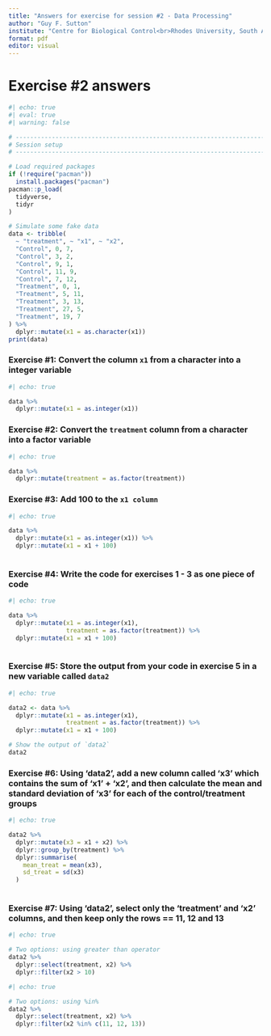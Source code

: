 ```yaml
---
title: "Answers for exercise for session #2 - Data Processing"
author: "Guy F. Sutton"
institute: "Centre for Biological Control<br>Rhodes University, South Africa<Br>Email: g.sutton@ru.ac.za"
format: pdf
editor: visual
---
```


# Exercise #2 answers 

```r
#| echo: true
#| eval: true
#| warning: false

# -----------------------------------------------------------------------------
# Session setup
# -----------------------------------------------------------------------------

# Load required packages
if (!require("pacman"))
  install.packages("pacman")
pacman::p_load(
  tidyverse,
  tidyr
)

# Simulate some fake data 
data <- tribble(
  ~ "treatment", ~ "x1", ~ "x2", 
  "Control", 0, 7,
  "Control", 3, 2,
  "Control", 9, 1, 
  "Control", 11, 9,
  "Control", 7, 12,
  "Treatment", 0, 1,
  "Treatment", 5, 11,
  "Treatment", 3, 13,
  "Treatment", 27, 5,
  "Treatment", 19, 7
) %>%
  dplyr::mutate(x1 = as.character(x1))
print(data)
```

\pagebreak 

### Exercise #1: Convert the column `x1` from a character into a integer variable 

```r
#| echo: true

data %>%
  dplyr::mutate(x1 = as.integer(x1))
```

\pagebreak 

### Exercise #2: Convert the `treatment` column from a character into a factor variable 

```r
#| echo: true

data %>%
  dplyr::mutate(treatment = as.factor(treatment))
```

\pagebreak 

### Exercise #3: Add 100 to the `x1 column`

```r
#| echo: true

data %>%
  dplyr::mutate(x1 = as.integer(x1)) %>%
  dplyr::mutate(x1 = x1 + 100)
  
```

\pagebreak 

### Exercise #4: Write the code for exercises 1 - 3 as one piece of code 

```r
#| echo: true

data %>%
  dplyr::mutate(x1 = as.integer(x1),
                treatment = as.factor(treatment)) %>%
  dplyr::mutate(x1 = x1 + 100)
  
```

\pagebreak 

### Exercise #5: Store the output from your code in exercise 5 in a new variable called `data2` 

```r
#| echo: true

data2 <- data %>%
  dplyr::mutate(x1 = as.integer(x1),
                treatment = as.factor(treatment)) %>%
  dplyr::mutate(x1 = x1 + 100)

# Show the output of `data2` 
data2
```

\pagebreak 

### Exercise #6: Using 'data2', add a new column called 'x3' which contains the sum of 'x1' + 'x2', and then calculate the mean and standard deviation of 'x3' for each of the control/treatment groups 

```r
#| echo: true

data2 %>%
  dplyr::mutate(x3 = x1 + x2) %>%
  dplyr::group_by(treatment) %>%
  dplyr::summarise(
    mean_treat = mean(x3),
    sd_treat = sd(x3)
  )
  
```

\pagebreak 

### Exercise #7: Using 'data2', select only the 'treatment' and 'x2' columns, and then keep only the rows == 11, 12 and 13  

```r
#| echo: true

# Two options: using greater than operator 
data2 %>%
  dplyr::select(treatment, x2) %>%
  dplyr::filter(x2 > 10)
```


```r
#| echo: true

# Two options: using %in% 
data2 %>%
  dplyr::select(treatment, x2) %>%
  dplyr::filter(x2 %in% c(11, 12, 13))
```





